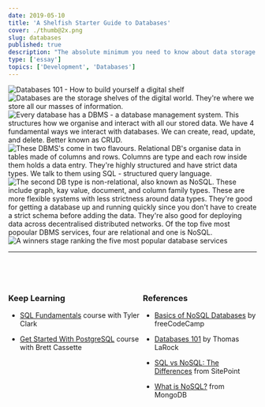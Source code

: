 ```yaml
---
date: 2019-05-10
title: 'A Shelfish Starter Guide to Databases'
cover: ./thumb@2x.png
slug: databases
published: true
description: "The absolute minimum you need to know about data storage."
type: ['essay']
topics: ['Development', 'Databases']
---
```


<Image src="https://res.cloudinary.com/dg3gyk0gu/image/upload/c_scale,w_1000/v1594114496/maggieappleton.com/databases-101/DB_1.png" alt="Databases 101 - How to build yourself a digital shelf" />

<Image src="https://res.cloudinary.com/dg3gyk0gu/image/upload/c_scale,w_1000/v1594114495/maggieappleton.com/databases-101/DB_2.png" alt="Databases are the storage shelves of the digital world. They're where we store all our masses of information." />

<Image src="https://res.cloudinary.com/dg3gyk0gu/image/upload/c_scale,w_1000/v1594114496/maggieappleton.com/databases-101/DB_3.png" alt="Every database has a DBMS - a database management system. This structures how we organise and interact with all our stored data. We have 4 fundamental ways we interact with databases. We can create, read, update, and delete. Better known as CRUD." />

<Image src="https://res.cloudinary.com/dg3gyk0gu/image/upload/c_scale,w_1000/v1594114497/maggieappleton.com/databases-101/DB_4.png" alt="These DBMS's come in two flavours. Relational DB's organise data in tables made of columns and rows. Columns are type and each row inside them holds a data entry. They're highly structured and have strict data types. We talk to them using SQL - structured query language." />


<Image src="https://res.cloudinary.com/dg3gyk0gu/image/upload/c_scale,w_1000/v1594114497/maggieappleton.com/databases-101/DB_5.png" alt="The second DB type is non-relational, also known as NoSQL. These include graph, kay value, document, and column family types. These are more flexible systems with less strictness around data types. They're good for getting a database up and running quickly since you don't have to create a strict schema before adding the data. They're also good for deploying data across decentralised distributed networks. Of the top five most popoular DBMS services, four are relational and one is NoSQL." />

<Image src="https://res.cloudinary.com/dg3gyk0gu/image/upload/c_scale,w_1000/v1594114669/maggieappleton.com/databases-101/DB_6.png" alt="A winners stage ranking the five most popular database services" />

----

<div style="display: flex;
  flex-direction: row;
  align-content: center;
  margin-top: 60px;">

<div>

### Keep Learning 

* <a href="https://egghead.io/courses/sql-fundamentals?rc=272bjb">SQL Fundamentals</a> course with Tyler Clark

* <a href="https://egghead.io/courses/get-started-with-postgresql?rc=272bjb">Get Started With PostgreSQL</a> course with Brett Cassette

</div>

<div>

### References 

* <a href="https://medium.freecodecamp.org/nosql-databases-5f6639ed9574">Basics of NoSQL Databases</a> by freeCodeCamp

* <a href="https://thomaslarock.com/2018/07/databases-101/">Databases 101</a> by Thomas LaRock

* <a href="https://www.sitepoint.com/sql-vs-nosql-differences/">SQL vs NoSQL: The Differences</a> from SitePoint

* <a href="https://www.mongodb.com/nosql-explained">What is NoSQL?</a> from MongoDB

</div>

</div>
